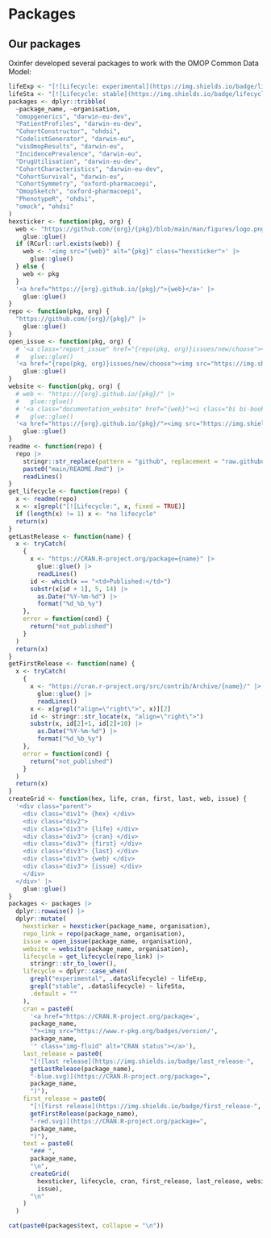 # Packages

## Our packages

Oxinfer developed several packages to work with the OMOP Common Data Model:

```r
lifeExp <- "[![Lifecycle: experimental](https://img.shields.io/badge/lifecycle-experimental-orange.svg)](https://lifecycle.r-lib.org/articles/stages.html#experimental)"
lifeSta <- "[![Lifecycle: stable](https://img.shields.io/badge/lifecycle-stable-brightgreen.svg)](https://lifecycle.r-lib.org/articles/stages.html#stable)"
packages <- dplyr::tribble(
  ~package_name, ~organisation,
  "omopgenerics", "darwin-eu-dev",
  "PatientProfiles", "darwin-eu-dev",
  "CohortConstructor", "ohdsi",
  "CodelistGenerator", "darwin-eu",
  "visOmopResults", "darwin-eu",
  "IncidencePrevalence", "darwin-eu",
  "DrugUtilisation", "darwin-eu-dev",
  "CohortCharacteristics", "darwin-eu-dev",
  "CohortSurvival", "darwin-eu",
  "CohortSymmetry", "oxford-pharmacoepi",
  "OmopSketch", "oxford-pharmacoepi",
  "PhenotypeR", "ohdsi",
  "omock", "ohdsi"
)
hexsticker <- function(pkg, org) {
  web <- "https://github.com/{org}/{pkg}/blob/main/man/figures/logo.png?raw=true" |>
    glue::glue()
  if (RCurl::url.exists(web)) {
    web <- '<img src="{web}" alt="{pkg}" class="hexsticker">' |>
      glue::glue()
  } else {
    web <- pkg
  }
  '<a href="https://{org}.github.io/{pkg}/">{web}</a>' |>
    glue::glue()
}
repo <- function(pkg, org) {
  "https://github.com/{org}/{pkg}/" |>
    glue::glue()
}
open_issue <- function(pkg, org) {
  # '<a class="report_issue" href="{repo(pkg, org)}issues/new/choose"><i class="bi bi-github" role="img"></i>   Report an issue</a>' |>
  #   glue::glue()
  '<a href="{repo(pkg, org)}issues/new/choose"><img src="https://img.shields.io/badge/report_issue-f6f6f6?logo=github&logoColor=black" class="img-fluid" alt="report_issue"></a>' |>
    glue::glue()
}
website <- function(pkg, org) {
  # web <- "https://{org}.github.io/{pkg}/" |>
  #   glue::glue()
  # '<a class="documentation_website" href="{web}"><i class="bi bi-book" role="img"></i>   Documentation website</a>' |>
  #   glue::glue()
  '<a href="https://{org}.github.io/{pkg}/"><img src="https://img.shields.io/badge/documentation-b3d9cf?logo=gitbook&logoColor=black" class="img-fluid" alt="documentation"></a>' |>
    glue::glue()
}
readme <- function(repo) {
  repo |>
    stringr::str_replace(pattern = "github", replacement = "raw.githubusercontent") |>
    paste0("main/README.Rmd") |>
    readLines()
}
get_lifecycle <- function(repo) {
  x <- readme(repo)
  x <- x[grepl("[![Lifecycle:", x, fixed = TRUE)]
  if (length(x) != 1) x <- "no lifecycle"
  return(x)
}
getLastRelease <- function(name) {
  x <- tryCatch(
    {
      x <- "https://CRAN.R-project.org/package={name}" |>
        glue::glue() |>
        readLines()
      id <- which(x == "<td>Published:</td>")
      substr(x[id + 1], 5, 14) |>
        as.Date("%Y-%m-%d") |>
        format("%d_%b_%y")
    },
    error = function(cond) {
      return("not_published")
    }
  )
  return(x)
}
getFirstRelease <- function(name) {
  x <- tryCatch(
    {
      x <- "https://cran.r-project.org/src/contrib/Archive/{name}/" |>
        glue::glue() |>
        readLines()
      x <- x[grepl("align=\"right\">", x)][2]
      id <- stringr::str_locate(x, "align=\"right\">")
      substr(x, id[2]+1, id[2]+10) |>
        as.Date("%Y-%m-%d") |>
        format("%d_%b_%y")
    },
    error = function(cond) {
      return("not_published")
    }
  )
  return(x)
}
createGrid <- function(hex, life, cran, first, last, web, issue) {
  '<div class="parent">
    <div class="div1"> {hex} </div>
    <div class="div2"> 
    <div class="div3"> {life} </div>
    <div class="div3"> {cran} </div>
    <div class="div3"> {first} </div>
    <div class="div3"> {last} </div>
    <div class="div3"> {web} </div>
    <div class="div3"> {issue} </div>
    </div>
  </div>' |>
    glue::glue()
}
packages <- packages |>
  dplyr::rowwise() |>
  dplyr::mutate(
    hexsticker = hexsticker(package_name, organisation),
    repo_link = repo(package_name, organisation),
    issue = open_issue(package_name, organisation),
    website = website(package_name, organisation),
    lifecycle = get_lifecycle(repo_link) |>
      stringr::str_to_lower(),
    lifecycle = dplyr::case_when(
      grepl("experimental", .data$lifecycle) ~ lifeExp,
      grepl("stable", .data$lifecycle) ~ lifeSta,
      .default = ""
    ),
    cran = paste0(
      '<a href="https://CRAN.R-project.org/package=',
      package_name,
      '"><img src="https://www.r-pkg.org/badges/version/',
      package_name,
      '" class="img-fluid" alt="CRAN status"></a>'),
    last_release = paste0(
      "[![last release](https://img.shields.io/badge/last_release-",
      getLastRelease(package_name),
      "-blue.svg)](https://CRAN.R-project.org/package=",
      package_name,
      ")"),
    first_release = paste0(
      "[![first release](https://img.shields.io/badge/first_release-",
      getFirstRelease(package_name),
      "-red.svg)](https://CRAN.R-project.org/package=",
      package_name,
      ")"),
    text = paste0(
      "### ", 
      package_name, 
      "\n", 
      createGrid(
        hexsticker, lifecycle, cran, first_release, last_release, website,
        issue),
      "\n"
    )
  )
```

```r
cat(paste0(packages$text, collapse = "\n"))
```

